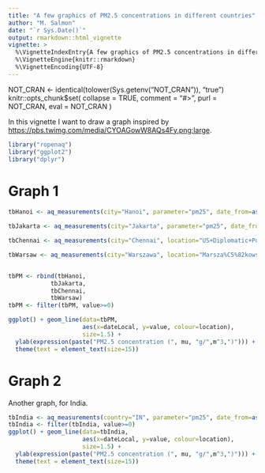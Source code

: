 ```yaml
---
title: "A few graphics of PM2.5 concentrations in different countries"
author: "M. Salmon"
date: "`r Sys.Date()`"
output: rmarkdown::html_vignette
vignette: >
  %\VignetteIndexEntry{A few graphics of PM2.5 concentrations in different countries}
  %\VignetteEngine{knitr::rmarkdown}
  %\VignetteEncoding{UTF-8}
---
```

NOT_CRAN <- identical(tolower(Sys.getenv("NOT_CRAN")), "true")
knitr::opts_chunk$set(
  collapse = TRUE,
  comment = "#>",
  purl = NOT_CRAN,
  eval = NOT_CRAN
)

In this vignette I want to draw a graph inspired by <https://pbs.twimg.com/media/CYOAGowW8AQs4Fy.png:large>.

```r
library("ropenaq")
library("ggplot2")
library("dplyr")

```
# Graph 1

```r
tbHanoi <- aq_measurements(city="Hanoi", parameter="pm25", date_from=as.character(Sys.Date()-1), limit=1000)$results

tbJakarta <- aq_measurements(city="Jakarta", parameter="pm25", date_from=as.character(Sys.Date()-1), limit=1000)$results

tbChennai <- aq_measurements(city="Chennai", location="US+Diplomatic+Post%3A+Chennai", parameter="pm25", date_from=as.character(Sys.Date()-1), limit=1000)$results

tbWarsaw <- aq_measurements(city="Warszawa", location="Marsza%C5%82kowska", parameter="pm25", date_from=as.character(Sys.Date()-1), limit=1000)$results


tbPM <- rbind(tbHanoi,
            tbJakarta,
            tbChennai,
            tbWarsaw)
tbPM <- filter(tbPM, value>=0)

ggplot() + geom_line(data=tbPM,
                     aes(x=dateLocal, y=value, colour=location),
                     size=1.5) +
  ylab(expression(paste("PM2.5 concentration (", mu, "g/",m^3,")"))) +
  theme(text = element_text(size=15))

```

# Graph 2

Another graph, for India.

```r
tbIndia <- aq_measurements(country="IN", parameter="pm25", date_from=as.character(Sys.Date()-1), limit=1000)$results
tbIndia <- filter(tbIndia, value>=0)
ggplot() + geom_line(data=tbIndia,
                     aes(x=dateLocal, y=value, colour=location),
                     size=1.5) +
  ylab(expression(paste("PM2.5 concentration (", mu, "g/",m^3,")"))) +
  theme(text = element_text(size=15))
```

